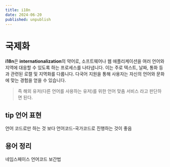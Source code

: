 ```yaml
---
title: i18n
date: 2024-06-20
published: unpublish
---
```


# 국제화

**i18n**은 **internationalization**의 약어로, 소프트웨어나 웹 애플리케이션을 여러 언어와 지역에 대응할 수 있도록 하는 프로세스를 나타냅니다.
이는 주로 텍스트, 날짜, 통화 등과 관련된 로캘 및 지역화를 다룹니다. 다국어 지원을 통해 사용자는 자신의 언어와 문화에 맞는 경험을 얻을 수 있습니다.

> 즉 해외 유저(다른 언어를 사용하는 유저)를 위한 언어 맞춤 서비스 라고 판단하면 된다.

## tip 언어 표현

언어 코드로만 하는 것 보다
언어코드-국가코드로 진행하는 것이 좋음

## 용어 정리

네임스페이스
언어코드
보간법
